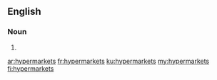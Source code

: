 ==English==

===Noun===
{{head|en|noun plural form}}

# {{plural of|hypermarket|lang=en}}

[[ar:hypermarkets]]
[[fr:hypermarkets]]
[[ku:hypermarkets]]
[[my:hypermarkets]]
[[fi:hypermarkets]]